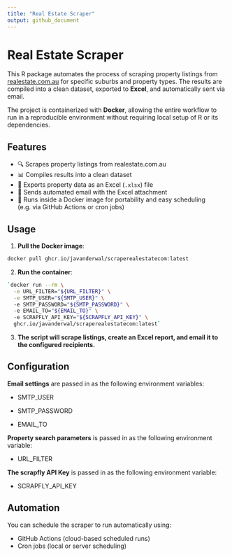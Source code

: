 ```yaml
---
title: "Real Estate Scraper"
output: github_document
---
```


# Real Estate Scraper

This R package automates the process of scraping property listings from [realestate.com.au](https://www.realestate.com.au/) for specific suburbs and property types. The results are compiled into a clean dataset, exported to **Excel**, and automatically sent via email.

The project is containerized with **Docker**, allowing the entire workflow to run in a reproducible environment without requiring local setup of R or its dependencies.

## Features

-   🔍 Scrapes property listings from realestate.com.au\
-   📊 Compiles results into a clean dataset\
-   📂 Exports property data as an Excel (`.xlsx`) file\
-   📧 Sends automated email with the Excel attachment\
-   🐳 Runs inside a Docker image for portability and easy scheduling (e.g. via GitHub Actions or cron jobs)

## Usage

1.  **Pull the Docker image**:

``` bash
docker pull ghcr.io/javanderwal/scraperealestatecom:latest
```

2.  **Run the container**:

``` bash
`docker run --rm \
  -e URL_FILTER="${URL_FILTER}" \
  -e SMTP_USER="${SMTP_USER}" \ 
  -e SMTP_PASSWORD="${SMTP_PASSWORD}" \ 
  -e EMAIL_TO="${EMAIL_TO}" \ 
  -e SCRAPFLY_API_KEY="${SCRAPFLY_API_KEY}" \ 
  ghcr.io/javanderwal/scraperealestatecom:latest`
```

3.  **The script will scrape listings, create an Excel report, and email it to the configured recipients.**

## Configuration

**Email settings** are passed in as the following environment variables:

-   SMTP_USER

-   SMTP_PASSWORD

-   EMAIL_TO

**Property search parameters** is passed in as the following environment variable:

-   URL_FILTER

**The scrapfly API Key** is passed in as the following environment variable:

-   SCRAPFLY_API_KEY

## Automation

You can schedule the scraper to run automatically using:

-   GitHub Actions (cloud-based scheduled runs)
-   Cron jobs (local or server scheduling)
